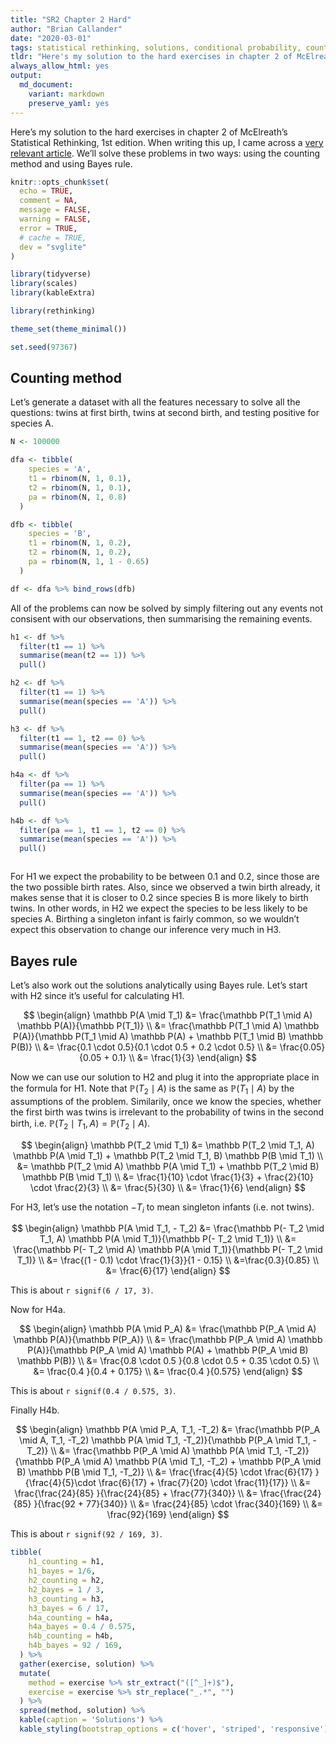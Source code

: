 ```yaml
---
title: "SR2 Chapter 2 Hard"
author: "Brian Callander"
date: "2020-03-01"
tags: statistical rethinking, solutions, conditional probability, counting, bayes rule, pandas
tldr: "Here's my solution to the hard exercises in chapter 2 of McElreath's Statistical Rethinking, 1st edition."
always_allow_html: yes
output: 
  md_document:
    variant: markdown
    preserve_yaml: yes
---
```


Here's my solution to the hard exercises in chapter 2 of McElreath's Statistical Rethinking, 1st edition. When writing this up, I came across a [very relevant article](https://www.theguardian.com/world/2020/feb/28/red-pandas-are-actually-two-separate-species-study-finds). We'll solve these problems in two ways: using the counting method and using Bayes rule.

<!--more-->

<div> 
  $\DeclareMathOperator{\dbinomial}{Binomial}
   \DeclareMathOperator{\dbernoulli}{Bernoulli}
   \DeclareMathOperator{\dpoisson}{Poisson}
   \DeclareMathOperator{\dnormal}{Normal}
   \DeclareMathOperator{\dt}{t}
   \DeclareMathOperator{\dcauchy}{Cauchy}
   \DeclareMathOperator{\dexponential}{Exp}
   \DeclareMathOperator{\duniform}{Uniform}
   \DeclareMathOperator{\dgamma}{Gamma}
   \DeclareMathOperator{\dinvpamma}{Invpamma}
   \DeclareMathOperator{\invlogit}{InvLogit}
   \DeclareMathOperator{\logit}{Logit}
   \DeclareMathOperator{\ddirichlet}{Dirichlet}
   \DeclareMathOperator{\dbeta}{Beta}$
</div>

```r
knitr::opts_chunk$set(
  echo = TRUE,
  comment = NA,
  message = FALSE,
  warning = FALSE,
  error = TRUE,
  # cache = TRUE,
  dev = "svglite"
)

library(tidyverse)
library(scales)
library(kableExtra)

library(rethinking)

theme_set(theme_minimal())

set.seed(97367)

```

## Counting method

Let's generate a dataset with all the features necessary to solve all the questions: twins at first birth, twins at second birth, and testing positive for species A.

```r
N <- 100000

dfa <- tibble(
    species = 'A',
    t1 = rbinom(N, 1, 0.1),
    t2 = rbinom(N, 1, 0.1),
    pa = rbinom(N, 1, 0.8)
  )

dfb <- tibble(
    species = 'B',
    t1 = rbinom(N, 1, 0.2),
    t2 = rbinom(N, 1, 0.2),
    pa = rbinom(N, 1, 1 - 0.65)
  )

df <- dfa %>% bind_rows(dfb)
```

All of the problems can now be solved by simply filtering out any events not consisent with our observations, then summarising the remaining events.

```r
h1 <- df %>% 
  filter(t1 == 1) %>% 
  summarise(mean(t2 == 1)) %>% 
  pull()

h2 <- df %>% 
  filter(t1 == 1) %>% 
  summarise(mean(species == 'A')) %>% 
  pull()

h3 <- df %>% 
  filter(t1 == 1, t2 == 0) %>% 
  summarise(mean(species == 'A')) %>% 
  pull()

h4a <- df %>% 
  filter(pa == 1) %>% 
  summarise(mean(species == 'A')) %>% 
  pull()

h4b <- df %>% 
  filter(pa == 1, t1 == 1, t2 == 0) %>% 
  summarise(mean(species == 'A')) %>% 
  pull()
```

```r
```

For H1 we expect the probability to be between 0.1 and 0.2, since those are the two possible birth rates. Also, since we observed a twin birth already, it makes sense that it is closer to 0.2 since species B is more likely to birth twins. In other words, in H2 we expect the species to be less likely to be species A. Birthing a singleton infant is fairly common, so we wouldn't expect this observation to change our inference very much in H3.

## Bayes rule

Let's also work out the solutions analytically using Bayes rule. Let's start with H2 since it's useful for calculating H1.

$$
\begin{align}
  \mathbb P(A \mid T_1)
  &=
  \frac{\mathbb P(T_1 \mid A) \mathbb P(A)}{\mathbb P(T_1)}
  \\
  &=
  \frac{\mathbb P(T_1 \mid A) \mathbb P(A)}{\mathbb P(T_1 \mid A) \mathbb P(A) + \mathbb P(T_1 \mid B) \mathbb P(B)}
  \\
  &=
  \frac{0.1 \cdot 0.5}{0.1 \cdot 0.5 + 0.2 \cdot 0.5}
  \\
  &=
  \frac{0.05}{0.05 + 0.1}
  \\
  &=
  \frac{1}{3}
\end{align}
$$

Now we can use our solution to H2 and plug it into the appropriate place in the formula for H1. Note that $\mathbb P(T_2 \mid A)$ is the same as $\mathbb P(T_1 \mid A)$ by the assumptions of the problem. Similarily, once we know the species, whether the first birth was twins is irrelevant to the probability of twins in the second birth, i.e. $\mathbb P(T_2 \mid T_1, A) = \mathbb P(T_2 \mid A)$.

$$
\begin{align}
  \mathbb P(T_2 \mid T_1)
  &=
  \mathbb P(T_2 \mid T_1, A) \mathbb P(A \mid T_1)
  +
  \mathbb P(T_2 \mid T_1, B) \mathbb P(B \mid T_1)
  \\
  &=
  \mathbb P(T_2 \mid A) \mathbb P(A \mid T_1)
  +
  \mathbb P(T_2 \mid B) \mathbb P(B \mid T_1)
  \\
  &=
  \frac{1}{10} \cdot \frac{1}{3} + \frac{2}{10} \cdot \frac{2}{3}
  \\
  &=
  \frac{5}{30}
  \\
  &=
  \frac{1}{6}
\end{align}
$$

For H3, let's use the notation $-T_i$ to mean singleton infants (i.e. not twins).


$$
\begin{align}
  \mathbb P(A \mid T_1, - T_2)
  &=
  \frac{\mathbb P(- T_2 \mid T_1, A) \mathbb P(A \mid T_1)}{\mathbb P(- T_2 \mid T_1)}
  \\
  &=
  \frac{\mathbb P(- T_2 \mid A) \mathbb P(A \mid T_1)}{\mathbb P(- T_2 \mid T_1)}
  \\
  &=
  \frac{(1 - 0.1) \cdot \frac{1}{3}}{1 - 0.15}
  \\
  &=\frac{0.3}{0.85}
  \\
  &=
  \frac{6}{17}
\end{align}
$$

This is about `r signif(6 / 17, 3)`.

Now for H4a.

$$
\begin{align}
  \mathbb P(A \mid P_A)
  &=
  \frac{\mathbb P(P_A \mid A) \mathbb P(A)}{\mathbb P(P_A)}
  \\
  &=
  \frac{\mathbb P(P_A \mid A) \mathbb P(A)}{\mathbb P(P_A \mid A) \mathbb P(A) + \mathbb P(P_A \mid B) \mathbb P(B)}
  \\
  &=
  \frac{0.8 \cdot 0.5 }{0.8 \cdot 0.5 + 0.35 \cdot 0.5}
  \\
  &=
  \frac{0.4 }{0.4 + 0.175}
  \\
  &=
  \frac{0.4 }{0.575}
\end{align}
$$

This is about `r signif(0.4 / 0.575, 3)`.

Finally H4b.

$$
\begin{align}
  \mathbb P(A \mid P_A, T_1, -T_2)
  &=
  \frac{\mathbb P(P_A \mid A, T_1, -T_2) \mathbb P(A \mid T_1, -T_2)}{\mathbb P(P_A \mid T_1, -T_2)}
  \\
  &=
  \frac{\mathbb P(P_A \mid A) \mathbb P(A \mid T_1, -T_2)}{\mathbb P(P_A \mid A) \mathbb P(A \mid T_1, -T_2) + \mathbb P(P_A \mid B) \mathbb P(B \mid T_1, -T_2)}
  \\
  &=
  \frac{\frac{4}{5} \cdot \frac{6}{17} }{\frac{4}{5}\cdot \frac{6}{17} + \frac{7}{20} \cdot \frac{11}{17}}
  \\
  &=
  \frac{\frac{24}{85} }{\frac{24}{85} + \frac{77}{340}}
  \\
  &=
  \frac{\frac{24}{85} }{\frac{92 + 77}{340}}
  \\
  &=
  \frac{24}{85} \cdot \frac{340}{169}
  \\
  &=
  \frac{92}{169} 
\end{align}
$$

This is about `r signif(92 / 169, 3)`.

```r
tibble(
    h1_counting = h1,
    h1_bayes = 1/6,
    h2_counting = h2,
    h2_bayes = 1 / 3,
    h3_counting = h3,
    h3_bayes = 6 / 17,
    h4a_counting = h4a,
    h4a_bayes = 0.4 / 0.575,
    h4b_counting = h4b,
    h4b_bayes = 92 / 169,
  ) %>% 
  gather(exercise, solution) %>% 
  mutate(
    method = exercise %>% str_extract("([^_]+)$"),
    exercise = exercise %>% str_replace("_.*", "")
  ) %>% 
  spread(method, solution) %>% 
  kable(caption = 'Solutions') %>% 
  kable_styling(bootstrap_options = c('hover', 'striped', 'responsive'))
```
